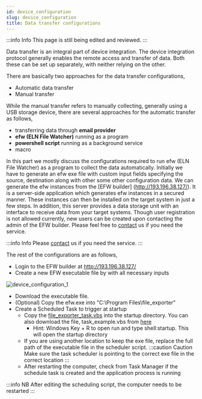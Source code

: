 ```yaml
---
id: device_configuration
slug: device_configuration
title: Data transfer configurations
---
```


:::info Info
This page is still being edited and reviewed.
:::

Data transfer is an integral part of device integration. The device integration protocol generally enables the
remote access and transfer of data. Both these can be set up separately, with neither relying on the other.

There are basically two approaches for the data transfer configurations,
- Automatic data transfer
- Manual transfer

While the manual transfer refers to manually collecting, generally using a USB storage device, there are several
approaches for the automatic transfer as follows,
- transferring data through **email provider**
- **efw (ELN File Watcher)** running as a program
- **powershell script** running as a background service
- macro

In this part we mostly discuss the configurations required to run efw (ELN File Watcher) as a program to collect the
data automatically. Initially we have to generate an efw exe file with custom input fields specifying the source,
destination along with other some other configuration data. We can generate the efw instances from the [EFW builder]
(http://193.196.38.127/). It is a server-side application which generates efw instances in a secured manner. These
instances can then be installed on the target system in just a few steps. In addition, this server provides a data
storage unit with an interface to receive data from your target systems. Though user registration is not allowed
currently, new users can be created upon contacting the admin of the EFW builder. Please feel free to
[contact](/docs/eln/specific_contact) us if you need the service.

:::info Info
Please [contact](/docs/eln/specific_contact) us if you need the service.
:::

The rest of the configurations are as follows,
- Login to the EFW builder at http://193.196.38.127/
- Create a new EFW executable file by with all necessary inputs

![device_configuration_1](/img/device_configuration_1.png)

- Download the executable file.
- (Optional) Copy the efw.exe into "C:\Program Files\file_exporter"
- Create a Scheduled Task to trigger at startup
  - Copy the [file_exporter_task.vbs](/files/file_exporter_task.vbs) into the startup directory. You can also
  download the file, task_example.vbs from [here](https://github.com/ComPlat/ELN_file_watcher/releases/tag/latest)
    - Hint: Windows Key + R to open run and type shell:startup. This will open the startup directory
  - If you are using another location to keep the exe file, replace the full path of the executable file in the
  scheduler script.
  :::caution Caution
  Make sure the task scheduler is pointing to the correct exe file in the correct location
  :::
  - After restarting the computer, check from Task Manager if the schedule task is created and the application
  process is running

:::info NB
After editing the scheduling script, the computer needs to be restarted
:::
